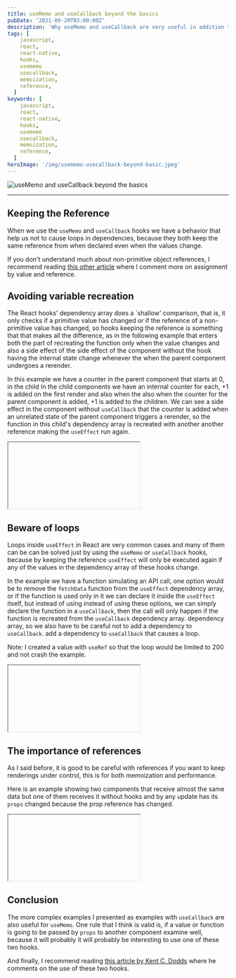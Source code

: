 ```yaml
---
title: useMemo and useCallback beyond the basics
pubDate: '2021-09-20T03:00:00Z'
description: 'Why useMemo and useCallback are very useful in addition to memoization.'
tags: [
    javascript,
    react,
    react-native,
    hooks,
    usememo
    usecallback,
    memoization,
    reference,
  ]
keywords: [
    javascript,
    react,
    react-native,
    hooks,
    usememo
    usecallback,
    memoization,
    reference,
  ]
heroImage: '/img/usememo-usecallback-beyond-basic.jpeg'
---
```


<img
  src="/img/usememo-usecallback-beyond-basic.jpeg"
  alt="useMemo and useCallback beyond the basics"
/>

---

## Keeping the Reference

When we use the `useMemo` and `useCallback` hooks we have a behavior that
help us not to cause loops in dependencies, because they both keep the same reference from
when declared even when the values change.

If you don't understand much about non-primitive object references, I recommend
reading [this other article](/blog/assignment-value-and-reference/) where I comment more on assignment by value and
reference.

## Avoiding variable recreation

The React hooks' dependency array does a `shallow' comparison,
that is, it only checks if a primitive value has changed or if the reference
of a non-primitive value has changed, so hooks keeping the reference is something that
that makes all the difference, as in the following example that enters both the
part of recreating the function only when the value changes and also a side effect of the
side effect of the component without the hook having the internal state change whenever the
when the parent component undergoes a rerender.

In this example we have a counter in the parent component that starts at 0, in the child
In the child components we have an internal counter for each, +1 is added on the first render and also when the
also when the counter for the parent component is added, +1 is added to the children.
We can see a side effect in the component without `useCallback` that the counter
is added when an unrelated state of the parent component triggers a
rerender, so the function in this child's dependency array is recreated with another
another reference making the `useEffect` run again.

<iframe
  loading="lazy"
  class="lazyload"
  data-src="https://codesandbox.io/embed/usecallback-children-handler-g6f6f?expanddevtools=1&fontsize=14&hidenavigation=1&theme=dark"
  title="usecallback-children-handler"
  allow="accelerometer; ambient-light-sensor; camera; encrypted-media; geolocation; gyroscope; hid; microphone; midi; payment; usb; vr; xr-spatial-tracking"
  sandbox="allow-forms allow-modals allow-popups allow-presentation allow-same-origin allow-scripts"
></iframe>

## Beware of loops

Loops inside `useEffect` in React are very common cases and many of them can be
can be solved just by using the `useMemo` or `useCallback` hooks, because by keeping
the reference `useEffect` will only be executed again if any of the values in the
dependency array of these hooks change.

In the example we have a function simulating an API call, one option would be to remove
the `fetchData` function from the `useEffect` dependency array, or if the function is
used only in it we can declare it inside the `useEffect` itself, but instead of using
instead of using these options, we can simply declare the function in a `useCallback`,
then the call will only happen if the function is recreated from the `useCallback` dependency array.
dependency array, so we also have to be careful not to add a dependency to `useCallback`.
add a dependency to `useCallback` that causes a loop.

Note: I created a value with `useRef` so that the loop would be limited to 200 and not crash
the example.

<iframe
  loading="lazy"
  class="lazyload"
  data-src="https://codesandbox.io/embed/objective-noyce-d1eb5?expanddevtools=1&fontsize=14&hidenavigation=1&theme=dark"
  title="useeffect-loop"
  allow="accelerometer; ambient-light-sensor; camera; encrypted-media; geolocation; gyroscope; hid; microphone; midi; payment; usb; vr; xr-spatial-tracking"
  sandbox="allow-forms allow-modals allow-popups allow-presentation allow-same-origin allow-scripts"
></iframe>

## The importance of references

As I said before, it is good to be careful with references if you want to keep
renderings under control, this is for both memoization and performance.

Here is an example showing two components that receive almost the same
data but one of them receives it without hooks and by any update has its `props` changed
because the prop reference has changed.

<iframe
  loading="lazy"
  class="lazyload"
  data-src="https://codesandbox.io/embed/primitive-vs-hooks-cchcp?expanddevtools=1&fontsize=14&hidenavigation=1&theme=dark"
  title="primitive-vs-hooks"
  allow="accelerometer; ambient-light-sensor; camera; encrypted-media; geolocation; gyroscope; hid; microphone; midi; payment; usb; vr; xr-spatial-tracking"
  sandbox="allow-forms allow-modals allow-popups allow-presentation allow-same-origin allow-scripts"
></iframe>

## Conclusion

The more complex examples I presented as examples with `useCallback` are also useful
for `useMemo`. One rule that I think is valid is, if a value or function is going to
be passed by `props` to another component examine well, because it will probably
it will probably be interesting to use one of these two hooks.

And finally, I recommend reading [this article by
Kent C. Dodds](https://kentcdodds.com/blog/usememo-and-usecallback)
where he comments on the use of these two hooks.
